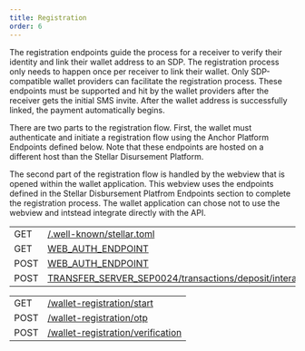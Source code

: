 ```yaml
---
title: Registration
order: 6
---
```




The registration endpoints guide the process for a receiver to verify their identity and link their wallet address to an SDP. The registration process only needs to happen once per receiver to link their wallet. Only SDP-compatible wallet providers can facilitate the registration process. These endpoints must be supported and hit by the wallet providers after the receiver gets the initial SMS invite. After the wallet address is successfully linked, the payment automatically begins.

There are two parts to the registration flow. First, the wallet must authenticate and initiate a registration flow using the Anchor Platform Endpoints defined below. Note that these endpoints are hosted on a different host than the Stellar Disursement Platform. 

The second part of the registration flow is handled by the webview that is opened within the wallet application. This webview uses the endpoints defined in the Stellar Disbursement Platfrom Endpoints section to complete the registration process. The wallet application can chose not to use the webview and intstead integrate directly with the API.


<EndpointsTable title="Anchor Platform Endpoints">

| | |
| --- | --------------------- |
| GET | [/.well-known/stellar.toml](../retrieve-stellar-info-file.api.mdx) |
| GET | [WEB_AUTH_ENDPOINT](../request-challenge-transaction.api.mdx) |
| POST | [WEB_AUTH_ENDPOINT](../provide-signed-challenge-transaction.api.mdx) |
| POST | [TRANSFER_SERVER_SEP0024/transactions/deposit/interactive](../request-registration-url.api.mdx) |

</EndpointsTable>

<EndpointsTable title="Stellar Disbursement Platform Endpoints">

| | |
| --- | --------------------- |
| GET | [/wallet-registration/start](../start-wallet-registration.api.mdx) |
| POST | [/wallet-registration/otp](../send-one-time-passcode.api.mdx) |
| POST | [/wallet-registration/verification](../verify-receiver-registration.api.mdx) |

</EndpointsTable>